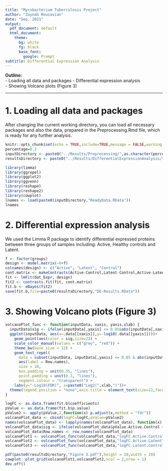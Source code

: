 ```yaml
---
title: "Mycobacterium Tuberculosis Project"
author: "Zaynab Mousavian"
date: "Sep. 2021"
output:
  pdf_document: default
  html_document:
    theme:
      bg: white
      fg: black
      base_font:
        google: Prompt
subtitle: Differential Expression Analysis
---
```

  
**Outline:**  
- Loading all data and packages
- Differential expression analysis  
- Showing Volcano plots (Figure 3)

---
# 1. Loading all data and packages   
After changing the current working directory, you can load all necessary packages and also the data, prepared in the Preprocessing.Rmd file, which is ready for any further analysis.

```r
knitr::opts_chunk$set(echo = TRUE,include=TRUE,message = FALSE,warning = FALSE)
percentage=0.3
inputDirectory <- paste0("../Results/Preprocessing/",as.character(percentage),"-")
resultsDirectory <- paste0("../Results/DifferentialExpressionAnalysis/",as.character(percentage),"-")

library(limma)
library(ggrepel)
library(ggplot2)
library(ggvenn)
library(reshape)
library(reshape2)
library(cowplot)
lnames <- load(paste0(inputDirectory,"ReadyData.RData"))
lnames
```


# 2. Differential expression analysis 
We used the Limma R package to identify differential expressed proteins between three groups of samples including: Active, Healthy controls and Latent.

```r
f <- factor(groups)
design <- model.matrix(~0+f)
colnames(design) <- c("Active", "Latent", "Control")
cont.matrix <- makeContrasts(Active-Control,Latent-Control,Active-Latent,levels=design)
fit <- lmFit(dat_Expr, design)
fit2 <- contrasts.fit(fit, cont.matrix)
fit.b <- eBayes(fit2)
save(fit.b,file=paste0(resultsDirectory,"DE-Results.RData"))
```

# 3. Showing Volcano plots (Figure 3)

```r
volcanoPlot_func <- function(inputData, xaxis, yaxis,xlab) {
  inputData$sig <- ifelse(inputData[,yaxis] <= 0.05&abs(inputData[,xaxis]) > 1, inputData$sig <- "Sig", inputData$sig <- "nSig")
  ggplot(inputData, aes(x=.data[[xaxis]],y=-log10(.data[[yaxis]])))+
    geom_point(aes(color = sig,size=2)) +
    scale_color_manual(values = c("grey", "red")) +
    theme_bw(base_size = 12) +
    geom_text_repel(
      data = subset(inputData, inputData[,yaxis] <= 0.05 & abs(inputData[,xaxis]) > 1), 
      aes(label = Row.names),
      size = 10,
      box.padding = unit(0.35, "lines"),
      point.padding = unit(0.3, "lines"),
      segment.colour = "transparent") +
    labs(y="-Log10(FDR)", x=paste0("Log2(",xlab,")"))+
  theme(legend.position = "none",axis.title = element_text(size=22,face="bold"),axis.text = element_text(size=18)) 
}

logFC <- as.data.frame(fit.b$coefficients)
pValue <- as.data.frame(fit.b$p.value)
pValue2 <- apply(pValue,2,function(x) p.adjust(x,method = "fdr"))
volcanoPlot_data <- cbind(logFC=logFC,pValue=pValue2)
names(volcanoPlot_data) <- lapply(names(volcanoPlot_data), function(x) gsub(" - ",".",x))
volcanoPlot_data$sig <- ifelse(volcanoPlot_data$pValue.Active.Control < 0.05&abs(volcanoPlot_data$logFC.Active.Control)>1, volcanoPlot_data$sig <- "Sig", volcanoPlot_data$sig <- "nSig")
volcanoPlot_data$Row.names <- row.names(volcanoPlot_data)
volcanoPlot1 <- volcanoPlot_func(volcanoPlot_data,"logFC.Active.Control","pValue.Active.Control","Active vs. Control")
volcanoPlot2 <- volcanoPlot_func(volcanoPlot_data,"logFC.Active.Latent","pValue.Active.Latent","Active vs. Latent")
volcanoPlot3 <- volcanoPlot_func(volcanoPlot_data,"logFC.Latent.Control","pValue.Latent.Control","Latent vs. Control")

pdf(paste0(resultsDirectory,"Figure 3.pdf"),height = 10,width = 20)
cowplot::plot_grid(volcanoPlot1,volcanoPlot2,ncol = 2,nrow = 1)
dev.off()
```


